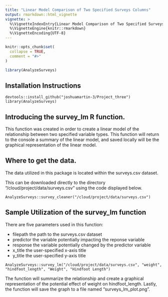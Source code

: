 ```yaml
---
title: "Linear Model Comparison of Two Specified Surveys Columns"
output: rmarkdown::html_vignette
vignette: >
  %\VignetteIndexEntry{Linear Model Comparison of Two Specified Surveys Columns}
  %\VignetteEngine{knitr::rmarkdown}
  %\VignetteEncoding{UTF-8}
---
```


```r
knitr::opts_chunk$set(
  collapse = TRUE,
  comment = "#>"
)
```

```r
library(AnalyzeSurveys)
```

## Installation Instructions

```
devtools::install_github("joshuamartin-3/Project_three")
library(AnalyzeSurveys)
```
## Introducing the survey_lm R function.

This function was created in order to create a linear model of the relationship between two specified variable types. This function will return to the console a summary of the linear model, and saved locally will be the graphical representation of the linear model.

## Where to get the data.

The data utilized in this package is located within the surveys.csv dataset.

This can be downloaded directly to the directory "/cloud/project/data/surveys.csv" using the code displayed below.
```
AnalyzeSurveys::survey_cleaner("/cloud/project/data/surveys.csv")
```

## Sample Utilization of the survey_lm function

There are five parameters used in this function:

+ filepath the path to the surveys.csv dataset
+ predictor the variable potentially impacting the reponse variable
+ response the variable potentially changed by the predictor variable
+ x_title the user-specified x-axis title
+ y_title the user-specified y-axis title

```
AnalyzeSurveys::survey_lm("/cloud/project/data/surveys.csv", "weight", "hindfoot_length", "Weight", "Hindfoot Length")
```

The function will summarize the relationship and create a graphical representation of the potential effect of weight on hindfoot_length. Lastly, the function will save the graph to a file named "surveys_lm_plot.png".


